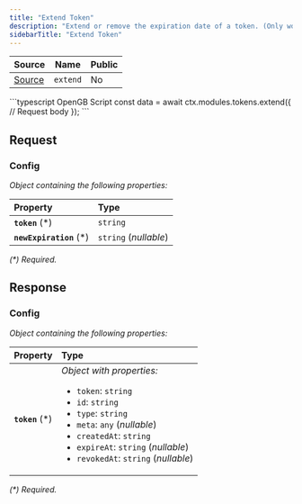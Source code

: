 ```yaml
---
title: "Extend Token"
description: "Extend or remove the expiration date of a token. (Only works on valid tokens.)"
sidebarTitle: "Extend Token"
---
```


| Source                                                                                                      | Name       | Public     |
| ----------------------------------------------------------------------------------------------------------- | ---------- | ---------- |
| [Source](https://github.com/rivet-gg/opengb-modules/tree/main/modules/tokens/scripts/extend.ts) | `extend` | No |

<RequestExample>
```typescript OpenGB Script
const data = await ctx.modules.tokens.extend({
  // Request body
});
```

</RequestExample>

## Request



### Config

_Object containing the following properties:_

| Property                 | Type                  |
| :----------------------- | :-------------------- |
| **`token`** (\*)         | `string`              |
| **`newExpiration`** (\*) | `string` (_nullable_) |

_(\*) Required._


## Response



### Config

_Object containing the following properties:_

| Property         | Type                                                                                                                                                                                                                                                               |
| :--------------- | :----------------------------------------------------------------------------------------------------------------------------------------------------------------------------------------------------------------------------------------------------------------- |
| **`token`** (\*) | _Object with properties:_<ul><li>`token`: `string`</li><li>`id`: `string`</li><li>`type`: `string`</li><li>`meta`: `any` (_nullable_)</li><li>`createdAt`: `string`</li><li>`expireAt`: `string` (_nullable_)</li><li>`revokedAt`: `string` (_nullable_)</li></ul> |

_(\*) Required._

